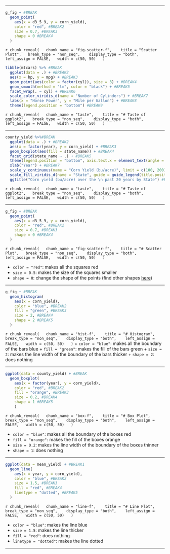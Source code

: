 
---


```r
g_fig + #BREAK
  geom_point( 
    aes(x = d3_5_9, y = corn_yield), 
    color = "red", #BREAK2
    size = 0.7, #BREAK3
    shape = 0 #BREAK4
  )
```

`r chunk_reveal(
  chunk_name = "fig-scatter-f", 
  title = "Scatter Plott",
  break_type = "non_seq", 
  display_type = "both", 
  left_assign = FALSE,
  width = c(50, 50)
  )
`


```r
tibble(mtcars) %>% #BREAK
  ggplot(data = .) + #BREAK2 
  aes(x = hp, y = mpg) + #BREAK3
  geom_point(aes(color = factor(cyl)), size = 3) + #BREAK4
  geom_smooth(method = "lm", color = "black") + #BREAK5
  facet_wrap(. ~ cyl) + #BREAK6
  scale_color_viridis_d(name = "Number of Cylinders") + #BREAK7
  labs(x = "Horse Power", y = "Mile per Gallon") + #BREAK8
  theme(legend.position = "bottom") #BREAK9
```

`r chunk_reveal(
  chunk_name = "taste", 
  title = "# Taste of ggplot2",
  break_type = "non_seq", 
  display_type = "both", 
  left_assign = FALSE,
  width = c(50, 50)
  )
`

---


```r
county_yield %>%#BREAK
  ggplot(data = .) + #BREAK2
  aes(x = factor(year), y = corn_yield) + #BREAK3
  geom_boxplot(aes(fill = state_name)) + #BREAK4
  facet_grid(state_name ~ .) + #BREAK5
  theme(legend.position = "bottom", axis.text.x = element_text(angle = 90)) + #BREAK6
  xlab("Year") + #BREAK7
  scale_y_continuous(name = "Corn Yield (bu/acre)", limit = c(100, 200)) +  #BREAK8
  scale_fill_viridis_d(name = "State", guide = guide_legend(title.position = "top")) + #BREAK9
  ggtitle("Corn yield (bu/acre) over the \n past 20 years by State") #BREAK10

```

`r chunk_reveal(
  chunk_name = "taste", 
  title = "# Taste of ggplot2",
  break_type = "non_seq", 
  display_type = "both", 
  left_assign = FALSE,
  width = c(50, 50)
  )
`

---

```r
g_fig + #BREAK
  geom_point( 
    aes(x = d3_5_9, y = corn_yield), 
    color = "red", #BREAK2
    size = 0.7, #BREAK3
    shape = 0 #BREAK4
  )
```

`r chunk_reveal(
  chunk_name = "fig-scatter-f", 
  title = "# Scatter Plot",
  break_type = "non_seq", 
  display_type = "both", 
  left_assign = FALSE,
  width = c(50, 50)
  )
`

+ `color = "red"`: makes all the squares red
+ `size = 0.5`: makes the size of the squares smaller 
+ `shape = 0`: change the shape of the points (find other shapes [here](http://www.sthda.com/english/wiki/ggplot2-point-shapes))

---

```r
g_fig + #BREAK
  geom_histogram(
    aes(x = corn_yield), 
    color = "blue", #BREAK2
    fill = "green", #BREAK3
    size = 2, #BREAK4 
    shape = 2 #BREAK5 
  )
```

`r chunk_reveal(
  chunk_name = "hist-f", 
  title = "# Histogram",
  break_type = "non_seq", 
  display_type = "both", 
  left_assign = FALSE,
  width = c(50, 50)
  )
`
+ `color = "blue"`: makes all the boundary of the bars blue
+ `fill = "green"`: makes the fill of the bars green
+ `size = 2`: makes the line width of the boundary of the bars thicker 
+ `shape = 2`: does nothing
 

---


```r
ggplot(data = county_yield) + #BREAK
  geom_boxplot(
    aes(x = factor(year), y = corn_yield),
    color = "red", #BREAK2
    fill = "orange", #BREAK3
    size = 0.2, #BREAK4
    shape = 1 #BREAK5
    )
```

`r chunk_reveal(
  chunk_name = "box-f", 
  title = "# Box Plot",
  break_type = "non_seq", 
  display_type = "both", 
  left_assign = FALSE,
  width = c(50, 50)
  )
`

+ `color = "blue"`: makes all the boundary of the boxes red
+ `fill = "orange"`: makes the fill of the boxes orange
+ `size = 0.2`: makes the line width of the boundary of the boxes thinner 
+ `shape = 1`: does nothing

---

```r
ggplot(data = mean_yield) + #BREAK1
  geom_line(
    aes(x = year, y = corn_yield), 
    color = "blue", #BREAK2
    size = 1.5, #BREAK3
    fill = "red", #BREAK4  
    linetype = "dotted", #BREAK5
  )
```

`r chunk_reveal(
  chunk_name = "line-f", 
  title = "# Line Plot",
  break_type = "non_seq", 
  display_type = "both", 
  left_assign = FALSE,
  width = c(50, 50)
  )
`

+ `color = "blue"`: makes the line blue
+ `size = 1.5`: makes the line thicker 
+ `fill = "red"`: does nothing
+ `linetype = "dotted"`: makes the line dotted

---

